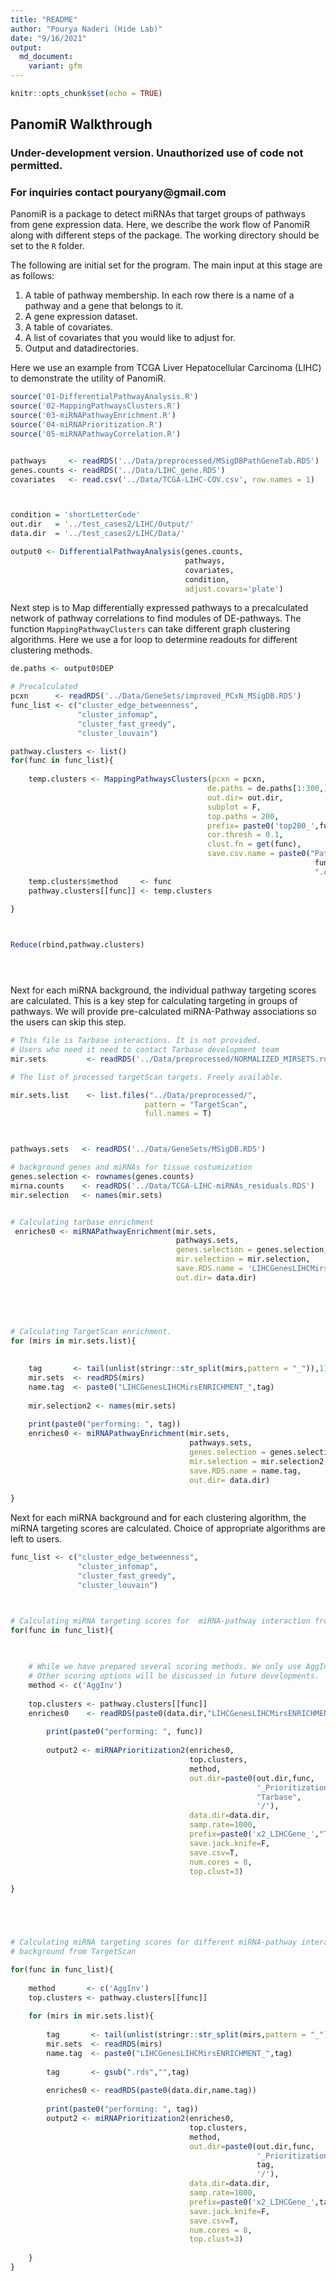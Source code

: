 ```yaml
---
title: "README"
author: "Pourya Naderi (Hide Lab)"
date: "9/16/2021"
output:
  md_document:
    variant: gfm
---
```


```r
knitr::opts_chunk$set(echo = TRUE)
```

## PanomiR Walkthrough
### Under-development version. Unauthorized use of code not permitted. 
### For inquiries contact pouryany@gmail.com

PanomiR is a package to detect miRNAs that target groups of pathways from gene expression data. Here, we describe the work flow of PanomiR along with different steps of the package. The working directory should be set to the `R` folder.


The following are initial set for the program. The main input at this stage are as follows:

1. A table of pathway membership. In each row there is a name of a pathway and a gene that belongs to it.
2. A gene expression dataset. 
3. A table of covariates. 
4. A list of covariates that you would like to adjust for. 
5. Output and datadirectories. 

Here we use an example from TCGA Liver Hepatocellular Carcinoma (LIHC) to demonstrate the utility of PanomiR.


```r
source('01-DifferentialPathwayAnalysis.R')
source('02-MappingPathwaysClusters.R')
source('03-miRNAPathwayEnrichment.R')
source('04-miRNAPrioritization.R')
source('05-miRNAPathwayCorrelation.R')


pathways     <- readRDS('../Data/preprocessed/MSigDBPathGeneTab.RDS')
genes.counts <- readRDS('../Data/LIHC_gene.RDS')
covariates   <- read.csv('../Data/TCGA-LIHC-COV.csv', row.names = 1)



condition = 'shortLetterCode'
out.dir   = '../test_cases2/LIHC/Output/'
data.dir  = '../test_cases2/LIHC/Data/'

output0 <- DifferentialPathwayAnalysis(genes.counts,
                                       pathways,
                                       covariates,
                                       condition,
                                       adjust.covars='plate')


```



Next step is to Map differentially expressed pathways to a precalculated network of pathway correlations to find modules of DE-pathways. The function `MappingPathwayClusters` can take different graph clustering algorithms. Here we use a for loop to determine readouts for different clustering methods. 

```r

de.paths <- output0$DEP

# Precalculated
pcxn      <- readRDS('../Data/GeneSets/improved_PCxN_MSigDB.RDS')
func_list <- c("cluster_edge_betweenness",
               "cluster_infomap",
               "cluster_fast_greedy",
               "cluster_louvain")

pathway.clusters <- list()
for(func in func_list){
    
    temp.clusters <- MappingPathwaysClusters(pcxn = pcxn, 
                                            de.paths = de.paths[1:300,],
                                            out.dir= out.dir,
                                            subplot = F, 
                                            top.paths = 200,
                                            prefix= paste0('top200_',func),
                                            cor.thresh = 0.1,
                                            clust.fn = get(func),
                                            save.csv.name = paste0("Pathways_",
                                                                    func,
                                                                    ".csv"))
    temp.clusters$method     <- func
    pathway.clusters[[func]] <- temp.clusters
    
}



Reduce(rbind,pathway.clusters)





```


Next for each miRNA background, the individual pathway targeting scores are calculated. This is a key step for calculating targeting in groups of pathways. We will provide pre-calculated miRNA-Pathway associations so the users can skip this step. 

```r



# This file is Tarbase interactions. It is not provided. 
# Users who need it need to contact Tarbase development team
mir.sets         <- readRDS('../Data/preprocessed/NORMALIZED_MIRSETS.rds')

# The list of processed targetScan targets. Freely available. 

mir.sets.list    <- list.files("../Data/preprocessed/",
                              pattern = "TargetScan",
                              full.names = T)



pathways.sets   <- readRDS('../Data/GeneSets/MSigDB.RDS')

# background genes and miRNAs for tissue costumization
genes.selection <- rownames(genes.counts)
mirna.counts    <- readRDS('../Data/TCGA-LIHC-miRNAs_residuals.RDS')
mir.selection   <- names(mir.sets)


# Calculating tarbase enrichment
 enriches0 <- miRNAPathwayEnrichment(mir.sets,
                                     pathways.sets,
                                     genes.selection = genes.selection,
                                     mir.selection = mir.selection,
                                     save.RDS.name = 'LIHCGenesLIHCMirsENRICHMENT_Tarbase.RDS',
                                     out.dir= data.dir)
 




# Calculating TargetScan enrichment.
for (mirs in mir.sets.list){
    
  
    tag       <- tail(unlist(stringr::str_split(mirs,pattern = "_")),1)
    mir.sets  <- readRDS(mirs)
    name.tag  <- paste0("LIHCGenesLIHCMirsENRICHMENT_",tag)
    
    mir.selection2 <- names(mir.sets)
    
    print(paste0("performing: ", tag))
    enriches0 <- miRNAPathwayEnrichment(mir.sets,
                                        pathways.sets,
                                        genes.selection = genes.selection,
                                        mir.selection = mir.selection2,
                                        save.RDS.name = name.tag,
                                        out.dir= data.dir)
    
}

```



Next for each miRNA background and for each clustering algorithm, the miRNA targeting scores are calculated. Choice of appropriate algorithms are left to users.

```r

func_list <- c("cluster_edge_betweenness",
               "cluster_infomap",
               "cluster_fast_greedy",
               "cluster_louvain")



# Calculating miRNA targeting scores for  miRNA-pathway interaction from Tarbase
for(func in func_list){
    
   

    # While we have prepared several scoring methods. We only use AggInv.
    # Other scoring options will be discussed in future developments.
    method <- c('AggInv')
    
    top.clusters <- pathway.clusters[[func]]
    enriches0    <- readRDS(paste0(data.dir,"LIHCGenesLIHCMirsENRICHMENT_Tarbase.RDS"))
    
        print(paste0("performing: ", func))
        
        output2 <- miRNAPrioritization2(enriches0,
                                        top.clusters,
                                        method,
                                        out.dir=paste0(out.dir,func,
                                                       '_Prioritization_',
                                                       "Tarbase",
                                                       '/'),
                                        data.dir=data.dir,
                                        samp.rate=1000,
                                        prefix=paste0('x2_LIHCGene_',"Tarbase"),
                                        save.jack.knife=F,
                                        save.csv=T,
                                        num.cores = 8,
                                        top.clust=3)

}





# Calculating miRNA targeting scores for different miRNA-pathway interaction 
# background from TargetScan

for(func in func_list){
    
    method       <- c('AggInv')
    top.clusters <- pathway.clusters[[func]]
    
    for (mirs in mir.sets.list){
        
        tag       <- tail(unlist(stringr::str_split(mirs,pattern = "_")),1)
        mir.sets  <- readRDS(mirs)
        name.tag  <- paste0("LIHCGenesLIHCMirsENRICHMENT_",tag)
        
        tag       <- gsub(".rds","",tag)
        
        enriches0 <- readRDS(paste0(data.dir,name.tag))
        
        print(paste0("performing: ", tag))
        output2 <- miRNAPrioritization2(enriches0,
                                        top.clusters,
                                        method,
                                        out.dir=paste0(out.dir,func,
                                                       '_Prioritization_',
                                                       tag,
                                                       '/'),
                                        data.dir=data.dir,
                                        samp.rate=1000,
                                        prefix=paste0('x2_LIHCGene_',tag),
                                        save.jack.knife=F,
                                        save.csv=T,
                                        num.cores = 8,
                                        top.clust=3)
        
    }
}
```

